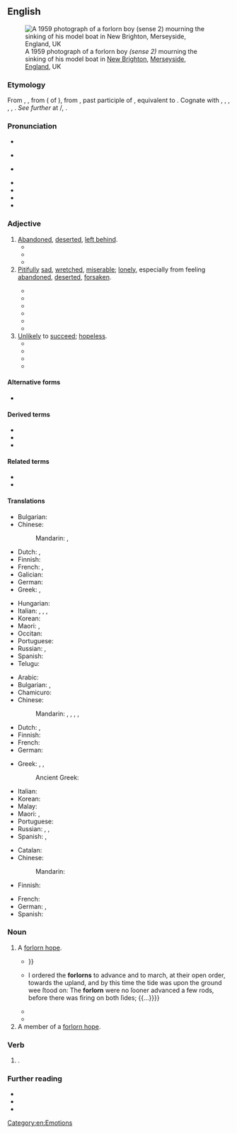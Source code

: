 ==English==
{{was wotd|2017|November|2}}
[[File:Distant tragedies - Phillip mourning the sinking of his model boat, New Brighton, Merseyside, 1959 - Flickr - PhillipC.jpg|thumb|A 1959 photograph of a forlorn boy ''(sense 2)'' mourning the sinking of his model boat in [[w:New Brighton, Merseyside|New Brighton]], [[Merseyside]], [[England]], UK]]

===Etymology===
From {{inh|en|enm|forlorn}}, {{m|enm|forloren}}, from {{inh|en|ang|forloren}} ({{glossary|past tense|past}} {{glossary|participle}} of {{m|ang|forlēosan||to lose}}), from {{inh|en|gem-pro|*fraluzanaz||lost}}, past participle of {{der|en|gem-pro|*fraleusaną|t=to lose}}, equivalent to {{prefix|en|for|lorn}}. Cognate with {{cog|fy|ferlern||lost}}, {{cog|stq|ferlädden|t=lost}}, {{cog|nl|verloren||lost}}, {{cog|nds-de|verloren|t=lost}},
{{cog|de|verloren||lost}}, {{cog|sv|förlorad||lost}}. ''See further'' at {{m|en|lese}}/{{m|en|leese}}, {{m|en|lorn}}.

===Pronunciation===
* {{enPR|fər-lôrnʹ|fôr-lôrnʹ}} 
* {{a|RP}} {{IPA|en|/fəˈlɔːn/|/fɔːˈlɔːn/}}
* {{a|GA}} {{IPA|en|/fɚˈlɔɹn/|/fɔɹˈlɔɹn/}}
* {{audio|en|en-us-forlorn.ogg|Audio (GA)}}
* {{audio|en|en-au-forlorn.ogg|Audio (AU)}}
* {{rhymes|en|ɔː(ɹ)n|s=2}}
* {{hyphenation|en|for|lorn}}

===Adjective===
{{en-adj|er|more}}

# [[abandoned#Adjective|Abandoned]], [[deserted#Adjective|deserted]], [[left behind]].
#* {{quote-book|en|author=Ed[mund] Sp[enser]|authorlink=Edmund Spenser|chapter=[[w:Mother Hubberd's Tale|Prosopopoia. Or Mother Hubberds Tale]]. [...] Dedicated to the Right Honorable the Ladie Compton and Mountegle|url=https://archive.org/stream/complaintscontai00spen#page/92/mode/1up/|title=[[w:Complaints (poetry collection)|Complaints. Containing Sundrie Small Poemes of the Worlds Vanitie. Whereof the Next Page Maketh Mention]]|location=London|publisher=Imprinted for [[w:William Ponsonby (publisher)|VVilliam Ponsonbie]], dwelling in [[w:St Paul's Cathedral|Paules Churchyard]] at the signe of the Bishops head|year=1578–1579|year_published=1591|oclc=84758486|passage=For miſerie doth [[bravest|braueſt]] mindes abate, / And make them ſeeke for that they wont to ſcorne, / Of fortune and of hope at once '''forlorne'''.}}
#* {{RQ:Shakespeare Titus Andronicus Q1|act=II|scene=iii|url=https://books.google.com/books?id=4XcWAAAAYAAJ&pg=PP37|passage=Some ſay that Rauens foſter '''forlorne''' children, / The whilſt their owne birds famiſh in their neſts: / Oh be to me though thy hard hart ſay no, / Nothing ſo kinde but ſomething pittiful.}}
#* {{quote-journal|en|date=2020 December 2|author=Paul Bigland|title=My weirdest and wackiest Rover yet|journal=Rail|page=67|text=More join us at [[Colwall]] and at the lovely station at [[Great Malvern]], although the place is in need of some [[TLC]] nowadays. The ornate canopy supports are overdue a repaint, and the closed cafe gives the place a '''forlorn''' air.}}
# [[pitifully|Pitifully]] [[sad]], [[wretched]], [[miserable]]; [[lonely]], especially from feeling [[abandoned]], [[deserted]], [[forsaken]].
#: {{syn|en|forsaken}}
#* {{RQ:Goldsmith Vicar of Wakefield|chapter=A Ballad|volume=I|page=70|passage=For here '''forlorn''' and loſt I tread, / With fainting ſteps and ſlow; / Where wilds immeaſurably ſpread, / Seem lengthening as I go.}}
#* {{quote-book|1=en|year=1784|title=The House that Jack Built|page=8|text=This is the Maiden all '''forlorn''', That milked the Cow with the crumpled Horn[.]}}
#* {{quote-book|en|author=William H[ickling] Prescott|authorlink=William H. Prescott|chapter=War with France. 1557.|title=History of the Reign of [[w:Philip II of Spain|Philip the Second]], King of Spain|edition=new|location=London|publisher=[[w:Routledge|G[eorge] Routledge & Co.]], Farringdon Street|year=1857|volume=I|page=125|pageurl=https://books.google.com/books?id=o_E8AAAAcAAJ&pg=PA125|oclc=|passage=The condition of the besieged, in the mean time, was '''forlorn''' in the extreme; not so much from want of food, though their supplies were scanty, as from excessive toil and exposure.}}
#* {{quote-book|en|author=Owen Meredith [pseudonym; {{w|Robert Bulwer-Lytton, 1st Earl of Lytton}}]|chapter=The Wanderer|title=Poems by Owen Meredith. The Wanderer and Clytemnestra|location=Boston, Mass.|publisher={{w|Ticknor and Fields}}|year=1859|section=prologue, part I, stanza 1|page=17|pageurl=https://books.google.com/books?id=-ns-AAAAYAAJ&pg=PA17|oclc=84569940|passage=Sweet are familiar songs, tho' Music dips / Her hollow shell in Thought's '''forlornest''' wells: / And sweet, tho' sad, the sound of midnight bells, / When the oped casement with the night-rain drips.}}
#*{{Q|en|John Williamson Palmer|{{w|Stonewall Jackson's Way|Stonewall Jackson's Way}}|quote=Come, stack arms, Men! Pile on the rails; stir up the campfire bright; no matter if the canteen fails, we'll make a roaring night. Here Shenandoah brawls along, there burly Blue Ridge echoes strong, to swell the Brigade's rousing song, of “Stonewall Jackson’s Way.”<br/>We see him now — the old slouched hat cocked o’er his eye askew, the shrewd, dry smile, the speech so pat, so calm, so blunt, so true. The “Blue-Light Elder” knows ’em well; says he, “That’s Banks — he’s fond of shell; Lord save his soul! We’ll give him” — well, that’s “Stonewall Jackson’s Way.”<br/>Silence! Ground arms! Kneel all! Caps off! Old Blue Light’s going to pray. Strangle the fool that dares to scoff: Attention! 'Tis his way. Appealing from his native sod ''in forma pauperis'' to God: “Lay bare thine arm, stretch forth thy rod! Amen!” That’s “Stonewall’s Way.”<br/>He’s in the saddle now. Fall in! Steady, the whole brigade! Hill’s at the ford, cut off — we’ll win his way out, ball and blade! What matter if our shoes are worn? What matter if our feet are torn? “Quick step! We’re with him before the morn!” That’s “Stonewall Jackson’s Way.”<br/>The sun’s bright lances rout the mists of morning, and by George! Here’s Longstreet struggling in the lists, hemmed in an ugly gorge. Pope and his Yankees, whipped before, “Bay’nets and grape!” hear Stonewall roar; “Charge, Stuart! Pay off Ashby’s score!” in “Stonewall Jackson’s Way.”<br/>Ah! Maiden, wait and watch and yearn for news of Stonewall’s band! Ah! Widow read with eyes that burn that ring upon thy hand. Ah! Wife, sew on, pray on, hope on! Thy life shall not be all '''forlorn'''. The foe had better ne’er been born that gets in “Stonewall’s Way.”|year=1862}}
#* {{quote-book|en|author=Ben Travers|authorlink=Ben Travers|title={{w|A Cuckoo in the Nest}}|location=London|publisher={{w|The Bodley Head}}|year=1921|oclc=150705804|location2=Garden City, N.Y.|publisher2=[[w:Doubleday (publisher)|Doubleday]]|year2=1925|page2=67|oclc2=9003849|passage=Sophia broke down here. Even at this moment she was subconsciously comparing her rendering of the part of the '''forlorn''' bride with Miss Marie Lohr's.}}
# [[unlikely|Unlikely]] to [[succeed]]; [[hopeless]].
#* {{quote-book|en|author=James Ussher|authorlink=James Ussher|chapter=Of Traditions|title=An Ansvver to a Challenge Made by a Iesuite in Ireland. Wherein the Iudgment of Antiquity in the Points Questioned, is Truly Delivered, and the Noveltie of the Now Romish Doctrine Plainely Discovered by Iames Vssher bishop of Meath. Whereunto is Added a Sermon Preached before His Majesty at Wansted, by the Same Author|location=London|publisher=Printed [by Humphrey Lownes] for the [[w:Worshipful Company of Stationers and Newspaper Makers|Society of Stationers]]|year=1625|oclc=228715552|newversion=republished in|editor2=[[w:Charles Richard Elrington|C[harles] R[ichard] Elrington]]|title2=The Whole Works of the Most Rev. James Ussher, D.D. Lord Archbishop of Armagh, and Primate of All Ireland|location2=Dublin|publisher2=Hodges & Smith; London: Whittaker & Co.|year2=[1831]|volume2=III|page2=41|pageurl2=https://books.google.com/books?id=OaM9AAAAYAAJ&pg=PA41|oclc2=49005379|passage=To begin therefore with Traditions, which is your '''forlorn''' hope that in the first place we are to set upon: this must I needs tell you before we begin, that you much mistake the matter, if you think that traditions of all sorts promiscuously are struck at by our religion.}}
#* {{RQ:Dickens Tale of Two Cities|chapter=Dusk|page=226|passage=Well! It is a '''forlorn''' hope at the best, and not much the '''forlorner''' for being delayed till dark.}}
#* {{quote-book|en|author=Mowbray Thomson|chapter=VII|title=The Story of Cawnpore|location=London|publisher=[[w:Richard Bentley (publisher)|Richard Bentley]], {{w|New Burlington Street}}, publisher in ordinary to Her Majesty|year=1859|pages=119–120|pageurl=https://archive.org/stream/storycawnpore00thomgoog#page/n139/mode/1up/|oclc=973229909|passage=Mrs. Blair had lost her husband, who was a cavalry officer, in Cabool, at the memorable Khyber Pass; but as no precise tidings of his death had every been received, she cherished the '''forlorn''' hope that he was still living in captivity among the Affghans, and that some day it would be her happiness yet to be reunited with him, even on earth.}}
#* {{quote-journal|en|date=2022 January 12|author=Benedict le Vay|title=The heroes of Soham...|journal=RAIL|issue=948|page=42|text=Now he rushed to the platform edge carrying a full fire bucket, in a '''forlorn''' attempt to douse the flames as the now brightly burning wagon rolled past.}}

====Alternative forms====
* {{l|en|forlorne}} {{qualifier|obsolete}}

====Derived terms====
* {{l|en|forlornling}}
* {{l|en|forlornness}}
* {{l|en|forlornly}}

====Related terms====
* {{l|en|forlorn hope}}<!--Not directly from "forlorn"-->
* {{l|en|lovelorn}}

====Translations====
{{trans-top|abandoned, deserted, left behind}}
* Bulgarian: {{t+|bg|изоставен|sc=Cyrl}}
* Chinese:
*: Mandarin: {{t|cmn|[[被]][[遺棄]][[的]]}}, {{t|cmn|[[被]][[遗弃]][[的]]|tr=bèi yíqì de}}
* Dutch: {{t+|nl|verlaten}}, {{t+|nl|verloren}}
* Finnish: {{t+|fi|hylätty}}
* French: {{t+|fr|abandonné}}, {{t+|fr|perdu}}
* Galician: {{t+|gl|abandonado|m}}
* German: {{t+|de|verlassen}}
* Greek: {{t+|el|εγκαταλελειμμένος|m|sc=Grek}}, {{t+|el|έρημος|m|sc=Grek}}
{{trans-mid}}
* Hungarian: {{t+|hu|elhagyatott}}
* Italian: {{t+|it|abbandonato}}, {{t+|it|negletto}}, {{t+|it|derelitto}}, {{t+|it|dimenticato}}
* Korean: {{t|ko|버림받다}}
* Maori: {{t|mi|pākatokato}}, {{t|mi|mahue}}
* Occitan: {{t+|oc|abandonat}}
* Portuguese: {{t+|pt|abandonado}}
* Russian: {{t+|ru|забро́шенный}}, {{t+|ru|поки́нутый}}
* Spanish: {{t+|es|abandonado}}
* Telugu: {{t+|te|అనాథ}}
{{trans-bottom}}

{{trans-top|miserable}}
* Arabic: {{t|ar|مَنْبُوذ}}
* Bulgarian: {{t+|bg|самотен|sc=Cyrl}}, {{t+|bg|отчаян|sc=Cyrl}}
* Chamicuro: {{t|ccc|ishakatiskale}}
* Chinese:
*: Mandarin: {{t+|cmn|悲慘}}, {{t+|cmn|悲惨|tr=bēicǎn}}, {{t+|cmn|孤獨}}, {{t+|cmn|孤独|tr=gūdú}}, {{t+|cmn|孤苦伶仃|tr=gūkǔlíngdīng}}
* Dutch: {{t+|nl|miserabel}}, {{t+|nl|hopeloos}}
* Finnish: {{t+|fi|hylätty}}
* French: {{t+|fr|miserable}}
* German: {{t+|de|verlassen}}
{{trans-mid}}
* Greek: {{t+|el|άθλιος|m|sc=Grek}}, {{t+|el|ελεεινός|m|sc=Grek}}, {{t+|el|έρημος|m|sc=Grek}}
*: Ancient Greek: {{t|grc|λιπερνής}}
* Italian: {{t+|it|miserevole}}
* Korean: {{t+|ko|쓸쓸하다}}
* Malay: {{t|ms|kesepian}}
* Maori: {{t|mi|pākatokato}}, {{t|mi|pūkatokato}}
* Portuguese: {{t+|pt|desamparado}}
* Russian: {{t+|ru|несча́стный}}, {{t+|ru|одино́кий}}, {{t+|ru|жа́лкий}}
* Spanish: {{t+|es|desamparado|m}}, {{t+|es|desamparada|f}}
{{trans-bottom}}

{{trans-top|unlikely to succeed}}
* Catalan: {{t|ca|desesperat}}
* Chinese:
*: Mandarin: {{t|cmn|[[不可能]][[成功]][[的]]|tr=bùkěnéng chénggōng de}}
* Finnish: {{t+|fi|epätoivoinen}}
{{trans-mid}}
* French: {{t+|fr|désespéré}}
* German: {{t+|de|aussichtslos}}, {{t+|de|hoffnungslos}}
* Spanish: {{t+|es|desesperado}}
{{trans-bottom}}

===Noun===
{{en-noun}} {{tlb|en|military}}

# A [[forlorn hope]].
#* {{quote-book|en|author=Richard Elton|authorlink=Richard Elton|chapter=Severall Firings to be Performed upon the Former Figure, and how to be Mannaged by the Severall Officers|title=The Compleat Body of the Art Military: Exactly Compiled, and Gradually Composed for the Foot, in the Best Refined Manner, According to the Practice of the Modern Times. [...]|edition=2nd|location=London|publisher=Printed by R[obert] and [[w:William Leybourn|W[illiam] Leybourn]], in Monkswel-Street, in Lambes Chappel neer [[w:Cripplegate|Criplegate]]|year=1659|section=book III|page=152|pageurl=https://books.google.com/books?id=zDpkAAAAcAAJ&pg=PA152|oclc=8121231|passage=The ''Regiment'' being drawn up into the former ''Figure'', they may proceed to ''Firings'' upon it, firſt let the '''''Forlorns''' fire'' five or six times over, being commanded by the eldeſt ''Captains Lieutenant'', who is to be aſſiſted by a couple of able ''Serjeants''; after let him ''wheel'' off to the right and left, and bring them down in the ''Reer'' of the ''Pikes''. Then let the ſecond ''Captains Lieutenant'' being aſſiſted by two ''Serjeants'' lead up the ''reſerves'' by the out-ſide of the ''Pikes'', at ſuch time when the '''''Forlorns''''' begin to come off, {{...}}}}
#* {{quote-book|en|author=[Thomas] Hutchinson|authorlink=Thomas Hutchinson (governor)|chapter=[Appendix.] Number XXI. Major Walley’s Journal in the Expedition against Canada in 1692. A Narrative of the Proceedings to Canada, soe far as Concerned the Land Army.|title=The History of the Colony of Massachuset’s Bay, from the First Settlement thereof in 1628, until Its Incorporation with the Colony of Plimouth, Province of Main, &c. by the Charter of King William and Queen Mary, in 1691|edition=2nd|location=London|publisher=Printed for M. Richardson, in [[w:Paternoster Row|Pater-noster Row]]|year=1765|page=556|pageurl=https://books.google.com/books?id=uNdI3RuVqn4C&pg=PA556|oclc=937920414|passage={{...}} I ordered the '''forlorns''' to advance and to march, at their open order, towards the upland, and by this time the tide was upon the ground wee ſtood on: The '''forlorn''' were no ſooner advanced a few rods, before there was firing on both ſides; {{...}}}}
#* {{quote-book|en|author=“a Shropshire gentleman” [''i.e.'', {{w|Daniel Defoe}}]|chapter=Memoirs of a Cavalier, &c. Part Second.|editor=E. Staveley|title=The History of the Civil Wars in Germany, from the Year 1630 to 1635: Also Genuine Memoirs of the Wars of England, in the Unhappy Reign of [[w:Charles I of England|Charles the First]]; Containing the Whole History of Those Miserable Times; until the King Lost His Head on the Scaffold, in the Memorable Year 1648|location=Newark, Nottinghamshire|publisher=Printed by James Tomlinson, for the publisher|year=1782|page=339|pageurl=https://books.google.com/books?id=2SwCAAAAQAAJ&pg=PA339|oclc=875128661|passage=I was this day in the van, and our '''forlorn''' having entered ''Huntingdon'' without any great reſiſtance till they came to the bridge, finding it barricaded, they ſent me word; I cauſed the troops to halt, and rode up to the '''forlorn''', to view the countenance of the enemy, and found by the poſture they had put themſelves in, that they reſolved to ſell us the paſſage as dear as they could.}}
#* {{quote-book|en|author=Evert A[ugustus] Duyckinck|authorlink=Evert Augustus Duyckinck|chapter=[[w:Henry Lee III|Henry Lee]]|title=National Portrait Gallery of Eminent Americans: Including Orators, Statesmen, Naval and Military Heroes, Jurists, Authors, etc., etc., from the Original Full Length Paintings by {{w|Alonzo Chappel}}. With Biographical and Historical Narratives, [...] In Two Volumes|location=New York, N.Y.|publisher=Johnson, Fry & Company, 27 Beekman Street|year=1861|volume=I|page=236|pageurl=https://books.google.com/books?id=TypTAAAAcAAJ&pg=PA238-IA2|oclc=956540482|passage=The garrison, taken by surprise, had the first intelligence of the assault in the "'''forlorns''' plunging into the canal."}}
# A member of a [[forlorn hope]].

===Verb===
{{head|en|verb form}}

# {{lb|en|obsolete}} {{inflection of|en|forlese||past|part}}.

===Further reading===
* {{R:OneLook}}
* {{R:Webster 1913}}
* {{R:Century 1911}}

[[Category:en:Emotions]]